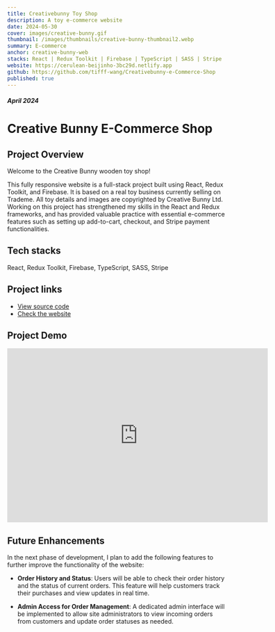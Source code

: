 ```yaml
---
title: Creativebunny Toy Shop
description: A toy e-commerce website
date: 2024-05-30
cover: images/creative-bunny.gif
thumbnail: /images/thumbnails/creative-bunny-thumbnail2.webp
summary: E-commerce
anchor: creative-bunny-web
stacks: React | Redux Toolkit | Firebase | TypeScript | SASS | Stripe
website: https://cerulean-beijinho-3bc29d.netlify.app
github: https://github.com/tifff-wang/Creativebunny-e-Commerce-Shop
published: true
---
```


##### April 2024

# Creative Bunny E-Commerce Shop

## Project Overview

Welcome to the Creative Bunny wooden toy shop!

This fully responsive website is a full-stack project built using React, Redux Toolkit, and Firebase.
It is based on a real toy business currently selling on Trademe. All toy details
and images are copyrighted by Creative Bunny Ltd. Working on this project has strengthened
my skills in the React and Redux frameworks, and has provided valuable practice with
essential e-commerce features such as setting up add-to-cart, checkout, and Stripe
payment functionalities.

## Tech stacks

React, Redux Toolkit, Firebase, TypeScript, SASS, Stripe

## Project links

-   [View source code](https://github.com/tifff-wang/Creativebunny-e-Commerce-Shop)
-   [Check the website](https://cerulean-beijinho-3bc29d.netlify.app)

## Project Demo

<iframe
    width="600"
    height="400"
    frameBorder="0"
    allow="autoplay"
    src="https:&#x2F;&#x2F;www.canva.com&#x2F;design&#x2F;DAGHtXPYROA&#x2F;Y5_x6hyT4rsHqeZpO48n_Q&#x2F;watch?embed"
    allowfullscreen="allowFullScreen"
></iframe>

## Future Enhancements

In the next phase of development, I plan to add the following features to further improve the functionality of the website:

-   **Order History and Status**: Users will be able to check their order history and the status of current orders. This feature will help customers track their purchases and view updates in real time.

-   **Admin Access for Order Management**: A dedicated admin interface will be implemented to allow site administrators to view incoming orders from customers and update order statuses as needed.

